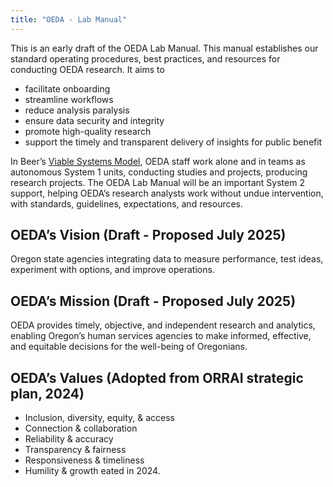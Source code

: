 ```yaml
---
title: "OEDA - Lab Manual"
---
```


This is an early draft of the OEDA Lab Manual. This manual establishes our standard operating procedures, best practices, and resources for conducting OEDA research. It aims to

* facilitate onboarding
* streamline workflows
* reduce analysis paralysis
* ensure data security and integrity
* promote high-quality research
* support the timely and transparent delivery of insights for public benefit

In Beer's [Viable Systems Model](https://en.wikipedia.org/wiki/Viable_system_model),  OEDA staff work alone and in teams as autonomous System 1 units, conducting studies and projects, producing research projects. The OEDA Lab Manual will be an important System 2 support, helping OEDA's research analysts work without undue intervention, with standards, guidelines, expectations, and resources.

## OEDA's Vision (Draft - Proposed July 2025)

Oregon state agencies integrating data to measure performance, test ideas, experiment with options, and improve operations.

## OEDA's Mission (Draft - Proposed July 2025)

OEDA provides timely, objective, and independent research and analytics, enabling Oregon’s human services agencies to make informed, effective, and equitable decisions for the well-being of Oregonians.

## OEDA's Values (Adopted from ORRAI strategic plan, 2024)

* Inclusion, diversity, equity, & access
* Connection & collaboration
* Reliability & accuracy
* Transparency & fairness
* Responsiveness & timeliness
* Humility & growth
eated in 2024.

